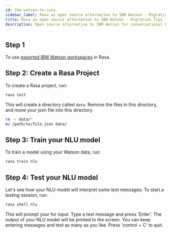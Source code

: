 ```yaml
---
id: ibm-watson-to-rasa
sidebar_label: Rasa as open source alternative to IBM Watson - Migration Tips
title: Rasa as open source alternative to IBM Watson - Migration Tips
description: Open source alternative to IBM Watson for conversational bots and NLP
---
```


## Step 1

To use <a className="reference external" href="https://developer.ibm.com/tutorials/learn-how-to-export-import-a-watson-assistant-workspace/" target="_blank">exported IBM Watson workspaces</a>
in Rasa. 

## Step 2: Create a Rasa Project

To create a Rasa project, run:

```bash
rasa init
```

This will create a directory called `data`.
Remove the files in this directory, and
move your json file into this directory.

```bash
rm -r data/*
mv /path/to/file.json data/
```

## Step 3: Train your NLU model

To train a model using your Watson data, run:

```bash
rasa train nlu
```

## Step 4: Test your NLU model

Let's see how your NLU model will interpret some test messages.
To start a testing session, run:

```bash
rasa shell nlu
```

This will prompt your for input.
Type a test message and press 'Enter'.
The output of your NLU model will be printed to the screen.
You can keep entering messages and test as many as you like.
Press 'control + C' to quit.